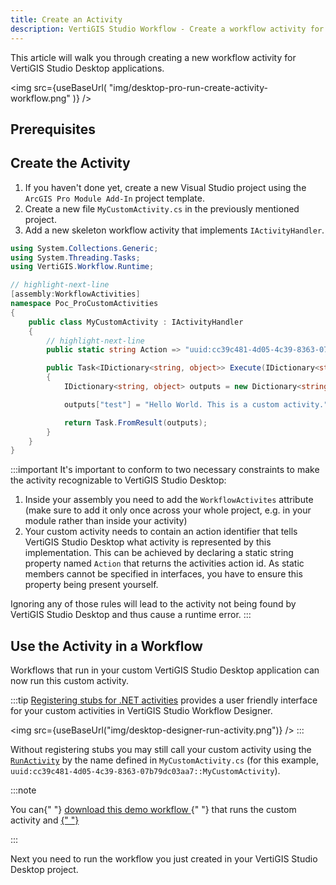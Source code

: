 ```yaml
---
title: Create an Activity
description: VertiGIS Studio Workflow - Create a workflow activity for desktop applications
---
```



This article will walk you through creating a new workflow activity for VertiGIS Studio Desktop applications.

<img
    src={useBaseUrl(
        "img/desktop-pro-run-create-activity-workflow.png"
    )}
/>

## Prerequisites

<DesktopPrereqs />

## Create the Activity

1. If you haven't done yet, create a new Visual Studio project using the `ArcGIS Pro Module Add-In` project template.
2. Create a new file `MyCustomActivity.cs` in the previously mentioned project.
3. Add a new skeleton workflow activity that implements `IActivityHandler`.

```cs title="MyCustomActivity.cs"
using System.Collections.Generic;
using System.Threading.Tasks;
using VertiGIS.Workflow.Runtime;

// highlight-next-line
[assembly:WorkflowActivities]
namespace Poc_ProCustomActivities
{
    public class MyCustomActivity : IActivityHandler
    {
        // highlight-next-line
        public static string Action => "uuid:cc39c481-4d05-4c39-8363-07b79dc03aa7::MyCustomActivity";

        public Task<IDictionary<string, object>> Execute(IDictionary<string, object> inputs, IActivityContext context)
        {
            IDictionary<string, object> outputs = new Dictionary<string, object>();

            outputs["test"] = "Hello World. This is a custom activity.";

            return Task.FromResult(outputs);
        }
    }
}
```

:::important
It's important to conform to two necessary constraints to make the activity recognizable to VertiGIS Studio Desktop:

1.  Inside your assembly you need to add the `WorkflowActivites` attribute (make sure to add it only once across your whole project, e.g. in your module rather than inside your activity)
2.  Your custom activity needs to contain an action identifier that tells VertiGIS Studio Desktop what activity is represented by this implementation. This can be achieved by declaring a static string property named `Action` that returns the activities action id. As static members cannot be specified in interfaces, you have to ensure this property being present yourself.

Ignoring any of those rules will lead to the activity not being found by VertiGIS Studio Desktop and thus cause a runtime error.
:::

## Use the Activity in a Workflow

Workflows that run in your custom VertiGIS Studio Desktop application can now run this custom activity.

:::tip
[Registering stubs for .NET activities](sdk-net-register-activities.mdx) provides a user friendly interface for your custom activities in VertiGIS Studio Workflow Designer.

<img src={useBaseUrl("img/desktop-designer-run-activity.png")} />
:::

Without registering stubs you may still call your custom activity using the [`RunActivity`](https://docs.vertigisstudio.com/workflow/latest/help/Default.htm#wf5/help/activities/run-activity.htm%3FTocPath%3DActivities%7CActivity%2520Reference%7C_____167) by the name defined in `MyCustomActivity.cs` (for this example, `uuid:cc39c481-4d05-4c39-8363-07b79dc03aa7::MyCustomActivity`).

:::note

<p>
    You can{" "}
    <a
        href={useBaseUrl("workflows/desktop-create-activity.json")}
        download="custom-activity-workflow.json"
        target="_blank"
    >
        download this demo workflow
    </a>{" "}
    that runs the custom activity and
    <a
        href="https://docs.vertigisstudio.com/workflow/latest/help/Default.htm#wf5/help/import-export-workflows.htm"
        target="_blank"
    >
        {" "}
    </a>
</p>
:::

Next you need to run the workflow you just created in your VertiGIS Studio Desktop project.

<WorkflowUrlSnippet />
